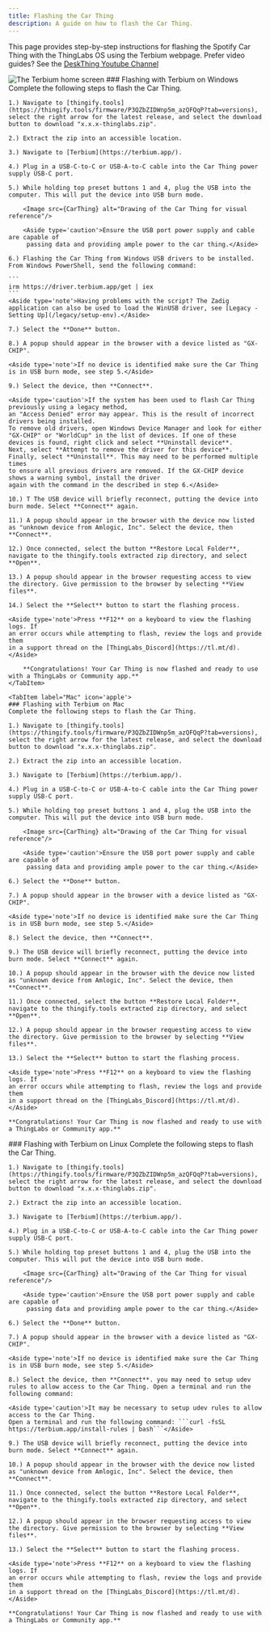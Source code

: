 ```yaml
---
title: Flashing the Car Thing
description: A guide on how to flash the Car Thing.
---
```




This page provides step-by-step instructions for flashing the Spotify Car Thing with the ThingLabs OS using the Terbium webpage. Prefer video guides? See the [DeskThing Youtube Channel](https://www.youtube.com/@DeskThing)

<Image src={TerbiumHome} alt="The Terbium home screen" loading="eager" />

<Tabs syncKey="system">
  <TabItem label="Windows" icon='seti:windows'>
  ### Flashing with Terbium on Windows
    Complete the following steps to flash the Car Thing.
    
    1.) Navigate to [thingify.tools](https://thingify.tools/firmware/P3QZbZIDWnp5m_azQFQqP?tab=versions), select the right arrow for the latest release, and select the download button to download "x.x.x-thinglabs.zip".
   
    2.) Extract the zip into an accessible location.
   
    3.) Navigate to [Terbium](https://terbium.app/).

    4.) Plug in a USB-C-to-C or USB-A-to-C cable into the Car Thing power supply USB-C port.

    5.) While holding top preset buttons 1 and 4, plug the USB into the computer. This will put the device into USB burn mode.

        <Image src={CarThing} alt="Drawing of the Car Thing for visual reference"/>

        <Aside type='caution'>Ensure the USB port power supply and cable are capable of 
         passing data and providing ample power to the car thing.</Aside>

    6.) Flashing the Car Thing from Windows USB drivers to be installed. From Windows PowerShell, send the following command:
    
    ```
    irm https://driver.terbium.app/get | iex
    ```
    <Aside type='note'>Having problems with the script? The Zadig application can also be used to load the WinUSB driver, see [Legacy - Setting Up](/legacy/setup-env).</Aside> 

    7.) Select the **Done** button. 

    8.) A popup should appear in the browser with a device listed as "GX-CHIP".

    <Aside type='note'>If no device is identified make sure the Car Thing is in USB burn mode, see step 5.</Aside> 

    9.) Select the device, then **Connect**.

    <Aside type='caution'>If the system has been used to flash Car Thing previously using a legacy method,
    an "Access Denied" error may appear. This is the result of incorrect drivers being installed. 
    To remove old drivers, open Windows Device Manager and look for either 
    "GX-CHIP" or "WorldCup" in the list of devices. If one of these devices is found, right click and select **Uninstall device**. 
    Next, select **Attempt to remove the driver for this device**. Finally, select **Uninstall**. This may need to be performed multiple times 
    to ensure all previous drivers are removed. If the GX-CHIP device shows a warning symbol, install the driver 
    again with the command in the described in step 6.</Aside>

    10.) T The USB device will briefly reconnect, putting the device into burn mode. Select **Connect** again.
    
    11.) A popup should appear in the browser with the device now listed as "unknown device from Amlogic, Inc". Select the device, then **Connect**.
    
    12.) Once connected, select the button **Restore Local Folder**, navigate to the thingify.tools extracted zip directory, and select **Open**.

    13.) A popup should appear in the browser requesting access to view the directory. Give permission to the browser by selecting **View files**.

    14.) Select the **Select** button to start the flashing process.

    <Aside type='note'>Press **F12** on a keyboard to view the flashing logs. If
    an error occurs while attempting to flash, review the logs and provide them 
    in a support thread on the [ThingLabs_Discord](https://tl.mt/d).</Aside>

        **Congratulations! Your Car Thing is now flashed and ready to use with a ThingLabs or Community app.** 
    </TabItem>

    <TabItem label="Mac" icon='apple'>
    ### Flashing with Terbium on Mac
    Complete the following steps to flash the Car Thing.

    1.) Navigate to [thingify.tools](https://thingify.tools/firmware/P3QZbZIDWnp5m_azQFQqP?tab=versions), select the right arrow for the latest release, and select the download button to download "x.x.x-thinglabs.zip".
   
    2.) Extract the zip into an accessible location.
   
    3.) Navigate to [Terbium](https://terbium.app/).

    4.) Plug in a USB-C-to-C or USB-A-to-C cable into the Car Thing power supply USB-C port.

    5.) While holding top preset buttons 1 and 4, plug the USB into the computer. This will put the device into USB burn mode.

        <Image src={CarThing} alt="Drawing of the Car Thing for visual reference"/>

        <Aside type='caution'>Ensure the USB port power supply and cable are capable of 
         passing data and providing ample power to the car thing.</Aside>

    6.) Select the **Done** button. 

    7.) A popup should appear in the browser with a device listed as "GX-CHIP".

    <Aside type='note'>If no device is identified make sure the Car Thing is in USB burn mode, see step 5.</Aside> 

    8.) Select the device, then **Connect**.

    9.) The USB device will briefly reconnect, putting the device into burn mode. Select **Connect** again.
    
    10.) A popup should appear in the browser with the device now listed as "unknown device from Amlogic, Inc". Select the device, then **Connect**.
    
    11.) Once connected, select the button **Restore Local Folder**, navigate to the thingify.tools extracted zip directory, and select **Open**.

    12.) A popup should appear in the browser requesting access to view the directory. Give permission to the browser by selecting **View files**.

    13.) Select the **Select** button to start the flashing process.

    <Aside type='note'>Press **F12** on a keyboard to view the flashing logs. If
    an error occurs while attempting to flash, review the logs and provide them 
    in a support thread on the [ThingLabs_Discord](https://tl.mt/d).</Aside>

    **Congratulations! Your Car Thing is now flashed and ready to use with a ThingLabs or Community app.**   
  </TabItem>

  <TabItem label="Linux" icon='linux'>
    ### Flashing with Terbium on Linux
    Complete the following steps to flash the Car Thing.

    1.) Navigate to [thingify.tools](https://thingify.tools/firmware/P3QZbZIDWnp5m_azQFQqP?tab=versions), select the right arrow for the latest release, and select the download button to download "x.x.x-thinglabs.zip".
   
    2.) Extract the zip into an accessible location.
   
    3.) Navigate to [Terbium](https://terbium.app/).

    4.) Plug in a USB-C-to-C or USB-A-to-C cable into the Car Thing power supply USB-C port.

    5.) While holding top preset buttons 1 and 4, plug the USB into the computer. This will put the device into USB burn mode.

        <Image src={CarThing} alt="Drawing of the Car Thing for visual reference"/>

        <Aside type='caution'>Ensure the USB port power supply and cable are capable of 
         passing data and providing ample power to the car thing.</Aside>

    6.) Select the **Done** button. 

    7.) A popup should appear in the browser with a device listed as "GX-CHIP".

    <Aside type='note'>If no device is identified make sure the Car Thing is in USB burn mode, see step 5.</Aside> 

    8.) Select the device, then **Connect**. you may need to setup udev rules to allow access to the Car Thing. Open a terminal and run the following command:

    <Aside type='caution'>It may be necessary to setup udev rules to allow access to the Car Thing. 
    Open a terminal and run the following command: ```curl -fsSL https://terbium.app/install-rules | bash```</Aside>

    9.) The USB device will briefly reconnect, putting the device into burn mode. Select **Connect** again.
    
    10.) A popup should appear in the browser with the device now listed as "unknown device from Amlogic, Inc". Select the device, then **Connect**.
    
    11.) Once connected, select the button **Restore Local Folder**, navigate to the thingify.tools extracted zip directory, and select **Open**.

    12.) A popup should appear in the browser requesting access to view the directory. Give permission to the browser by selecting **View files**.

    13.) Select the **Select** button to start the flashing process.

    <Aside type='note'>Press **F12** on a keyboard to view the flashing logs. If
    an error occurs while attempting to flash, review the logs and provide them 
    in a support thread on the [ThingLabs_Discord](https://tl.mt/d).</Aside>  
    
    **Congratulations! Your Car Thing is now flashed and ready to use with a ThingLabs or Community app.**
  </TabItem>
</Tabs>
